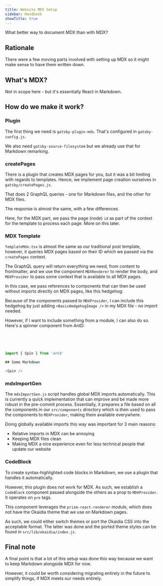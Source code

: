 ```yaml
---
title: Website MDX Setup
sidebar: Handbook
showTitle: true
---
```



What better way to document MDX than with MDX?

## Rationale

There were a few moving parts involved with setting up MDX so it might make sense to have them written down.

## What's MDX?

Not in scope here - but it's essentially React in Markdown.

## How do we make it work?

### Plugin

The first thing we need is `gatsby-plugin-mdx`. That's configured in `gatsby-config.js`.

We also need `gatsby-source-filesystem` but we already use that for Markdown remarking.

### createPages

There is a plugin that creates MDX pages for you, but it was a bit limiting with regards to templates. Hence, we implement page creation ourselves 
in `gatsby/createPages.js`.

That does 2 GraphQL queries - one for Markdown files, and the other for MDX files.

The response is almost the same, with a few differences. 

Here, for the MDX part, we pass the page (node) `id` as part of the context for the template to process each page. More on this later.

### MDX Template

`TemplateMdx.tsx` is almost the same as our traditional post template, however, it queries MDX pages based on their ID 
which we passed via the `createPages` context.

The GraphQL query will return everything we need, from content to frontmatter, and we use the component 
`MDXRenderer` to render the body, and `MDXProvider` to pass some context that is available to all MDX pages.

In this case, we pass references to components that can then be used without imports directly on MDX pages, like this hedgehog:

<BasicHedgehogImage />

Because of the components passed to `MDXProvider`, I can include this hedgehog by just adding `<BasicHedgehogImage />` in my 
MDX file - no import needed. 

However, if I want to include something from a module, I can also do so. Here's a spinner component from AntD:

<Spin />

<br />
<br />


```js

import { Spin } from 'antd'

## Some Markdown

<Spin />

```

### mdxImportGen

The `mdxImportGen.js` script handles global MDX imports automatically. This is currently a quick implementation that can improve 
and be made more robust in the pre-commit process. Essentially, it prepares a file based on all the components in our `src/components` directory
which is then used to pass the components to `MDXProvider`, making them available everywhere. 

Doing globally available imports this way was important for 3 main reasons:

- Relative imports in MDX can be annoying
- Keeping MDX files clean
- Making MDX a nice experience even for less technical people that update our website

### CodeBlock

To create syntax-highlighted code blocks in Markdown, we use a plugin that handles it automatically.

However, this plugin does not work for MDX. As such, we establish a `CodeBlock` component passed alongside the others 
as a prop to `MDXProvider`. It operates on `pre` tags.

This component leverages the `prism-react-renderer` module, which does not have the Okaidia theme that we use on Markdown pages.

As such, we could either switch themes or port the Okaidia CSS into the acceptable format. The latter was done and 
the ported theme styles can be found in `src/lib/okaidia/index.js`.

## Final note

A final point is that a lot of this setup was done this way because we want to keep Markdown alongside MDX for now.

However, it could be worth considering migrating entirely in the future to simplify things, if MDX meets our needs entirely.